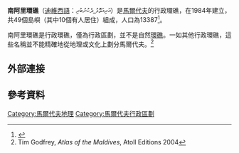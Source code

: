 {{Infobox settlement
|name                    = 南阿里環礁
|settlement_type         = 行政環礁
|image_skyline           = Alif Dhaal Atoll.jpg
|imagesize               = 
|nickname                = 
|motto                   = 
|pushpin_map             = 
|pushpin_map1            = 
|pushpin_label_position  = 
|pushpin_map_alt         = 
|pushpin_mapsize         = 
|pushpin_map_caption     = 南阿里環礁在[[馬爾代夫|馬爾代夫]]的位置
|latd = 3 |latm = 39 |lats = 22 |latNS = N
|longd = 72 |longm = 49 |longs = 13  |longEW = E
|coor_pinpoint           = 
|coordinates_type        = 
|coordinates_display     = 
|coordinates_footnotes   = 
|subdivision_type        = 國家
|subdivision_name        = [[馬爾代夫|馬爾代夫]]
|subdivision_type1       = 治府
|subdivision_name1       = Mahibadhoo
|subdivision_type2       = 
|subdivision_name2       = 
|established_title       = 
|established_date        = 
|founder                 = 
|population              = 13387
|named_for               = 
|seat_type               = 
|seat                    = 
|government_footnotes    = 
|government_type         = 
|leader_party            = 
|leader_title            = 環礁長
|leader_name             = 穆罕默德·馬哈
|leader_title1           = 
|leader_name1            = 
|total_type              = 
|unit_pref               = 
|area_magnitude          = 
|area_footnotes          = 
|area_total_km2          = 4.97
|area_total_sq_mi        = 
|area_total_dunam        = 
|area_land_km2           = 
|area_land_sq_mi         = 
|area_water_km2          = 
|area_water_sq_mi        = 
|area_water_percent      = 
|timezone                 = [[馬爾代夫標準時間|馬爾代夫標準時間]]
|utc_offset               = +5
|timezone_DST             = 
|utc_offset_DST           = 
|postal_code_type        = 
|postal_code             = 
|area_code_type          = 
|area_code               = 
|website                 = 
|footnotes               = 
}}
'''南阿里環礁'''（[[迪維西語|迪維西語]]：އަރިއަތޮޅު_ދެކުނުބުރި）是[[馬爾代夫|馬爾代夫]]的行政環礁，在1984年建立，共49個島嶼（其中10個有人居住）組成，人口為13387<ref>{{Cite web |url=https://www.citypopulation.de/Maldives.html |title=存档副本 |accessdate=2016-12-30 |archive-date=2016-11-08 |archive-url=https://web.archive.org/web/20161108133517/https://www.citypopulation.de/Maldives.html |dead-url=no }}</ref>。

南阿里環礁是行政環礁，僅為行政區劃，並不是自然[[環礁|環礁]]。一如其他行政環礁，這些名稱並不能精確地從地理或文化上劃分馬爾代夫。<ref>Tim Godfrey, ''Atlas of the Maldives'', Atoll Editions 2004</ref>

==外部連接==
{{Cite web |url=http://www.atollsofmaldives.gov.mv/atolls/Alif-Dhaalu-(South-Ari-Atoll) |title=南阿里環礁官方介紹（英語） |accessdate=2016-12-30 |work= |publisher=馬爾代夫官方 |date= |archive-date=2016-12-30 |archive-url=https://web.archive.org/web/20161230230559/http://www.atollsofmaldives.gov.mv/atolls/Alif-Dhaalu-(South-Ari-Atoll) |dead-url=no }}

== 參考資料 ==
{{reflist}}
{{Maldives-geo-stub}}

{{馬爾代夫行政規劃|state=expanded}}

[[Category:馬爾代夫地理|Category:馬爾代夫地理]]
[[Category:馬爾代夫行政區劃|Category:馬爾代夫行政區劃]]